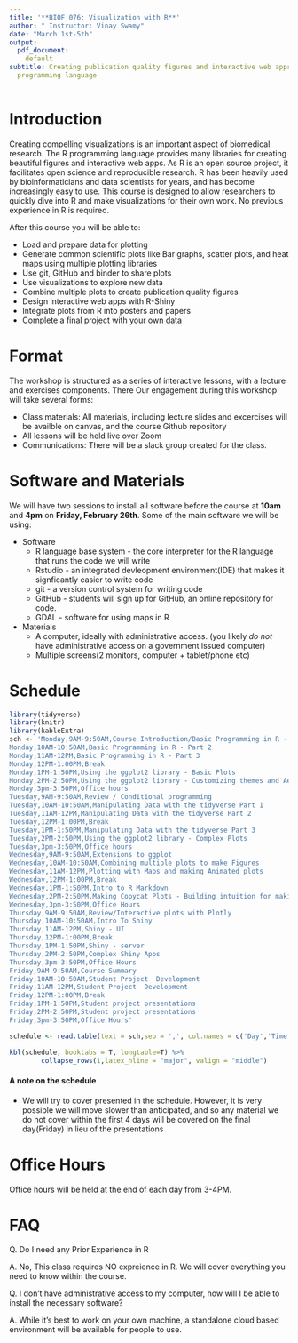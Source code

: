 ```yaml
---
title: '**BIOF 076: Visualization with R**'
author: " Instructor: Vinay Swamy"
date: "March 1st-5th"
output: 
  pdf_document:
    default
subtitle: Creating publication quality figures and interactive web apps with the R
  programming language
---
```


# Introduction
Creating compelling visualizations is an important aspect of biomedical research. The R programming language provides many libraries for creating beautiful figures and interactive web apps. As R is an open source project, it facilitates open science and reproducible research. R has been heavily used by bioinformaticians and data scientists for years, and has become increasingly easy to use. This course is designed to allow researchers to quickly dive into R and make visualizations for their own work. No previous experience in R is required. 

After this course you will be able to:

* Load and prepare data for plotting
* Generate common scientific plots like Bar graphs, scatter plots, and heat maps using multiple plotting libraries 
* Use git, GitHub and binder to share plots
* Use visualizations to explore new data
* Combine multiple plots to create publication quality figures 
* Design interactive web apps with R-Shiny 
* Integrate plots from R into posters and papers
* Complete a final project with your own data

# Format
The workshop is structured as a series of interactive lessons, with a lecture and exercises components. There 
Our engagement during this workshop will take several forms: 

* Class materials: All materials, including lecture slides and excercises will be availble on canvas, and the course Github repository
* All lessons will be held live over Zoom
* Communications: There will be a slack group created for the class.
 
# Software and Materials 
We will have two sessions to install all software before the course at **10am** and **4pm** on **Friday, February 26th**. Some of the main software we will be using:

* Software
  + R language base system -  the core interpreter for the R language that runs the code we will write
  + Rstudio - an integrated devleopment environment(IDE) that makes it signficantly easier to write code
  + git - a version control system for writing code
  + GitHub - students will sign up for GitHub, an online repository for code. 
  + GDAL - software for using maps in R
* Materials
  + A computer, ideally with administrative access. (you likely *do not* have administrative access on a government issued computer)
  + Multiple screens(2 monitors, computer  +  tablet/phone etc)

# Schedule

```r
library(tidyverse)
library(knitr)
library(kableExtra)
sch <- 'Monday,9AM-9:50AM,Course Introduction/Basic Programming in R - Part 1
Monday,10AM-10:50AM,Basic Programming in R - Part 2
Monday,11AM-12PM,Basic Programming in R - Part 3
Monday,12PM-1:00PM,Break
Monday,1PM-1:50PM,Using the ggplot2 library - Basic Plots 
Monday,2PM-2:50PM,Using the ggplot2 library - Customizing themes and Aesthetics
Monday,3pm-3:50PM,Office hours 
Tuesday,9AM-9:50AM,Review / Conditional programming 
Tuesday,10AM-10:50AM,Manipulating Data with the tidyverse Part 1
Tuesday,11AM-12PM,Manipulating Data with the tidyverse Part 2
Tuesday,12PM-1:00PM,Break 
Tuesday,1PM-1:50PM,Manipulating Data with the tidyverse Part 3  
Tuesday,2PM-2:50PM,Using the ggplot2 library - Complex Plots
Tuesday,3pm-3:50PM,Office hours
Wednesday,9AM-9:50AM,Extensions to ggplot 
Wednesday,10AM-10:50AM,Combining multiple plots to make Figures 
Wednesday,11AM-12PM,Plotting with Maps and making Animated plots 
Wednesday,12PM-1:00PM,Break 
Wednesday,1PM-1:50PM,Intro to R Markdown 
Wednesday,2PM-2:50PM,Making Copycat Plots - Building intuition for making novel plots 
Wednesday,3pm-3:50PM,Office Hours 
Thursday,9AM-9:50AM,Review/Interactive plots with Plotly
Thursday,10AM-10:50AM,Intro To Shiny 
Thursday,11AM-12PM,Shiny - UI
Thursday,12PM-1:00PM,Break 
Thursday,1PM-1:50PM,Shiny - server
Thursday,2PM-2:50PM,Complex Shiny Apps 
Thursday,3pm-3:50PM,Office Hours
Friday,9AM-9:50AM,Course Summary 
Friday,10AM-10:50AM,Student Project  Development
Friday,11AM-12PM,Student Project  Development
Friday,12PM-1:00PM,Break 
Friday,1PM-1:50PM,Student project presentations 
Friday,2PM-2:50PM,Student project presentations 
Friday,3pm-3:50PM,Office Hours'

schedule <- read.table(text = sch,sep = ',', col.names = c('Day','Time','Topic'))

```
```r
kbl(schedule, booktabs = T, longtable=T) %>% 
        collapse_rows(1,latex_hline = "major", valign = "middle")
```

#### A note on the schedule 
- We will try to cover presented in the schedule. However, it is very possible we will move slower than anticipated, and so any material we do not cover within the first 4 days will be covered on the final day(Friday) in lieu of the presentations

# Office Hours
Office hours will be held at the end of each day from 3-4PM. 

# FAQ

Q. Do I need any Prior Experience in R

A. No, This class requires NO expreience in R. We will cover everything you need to know within the course.

Q. I don't have administrative access to my computer, how will I be able to install the necessary software?

A. While it's best to work on your own machine, a standalone cloud based environment will be available for people to use.






